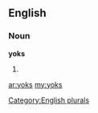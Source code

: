 ==English==

===Noun===
'''yoks'''

# {{plural of|[[yok]]}}

[[Category:English plurals]]

[[ar:yoks]]
[[my:yoks]]